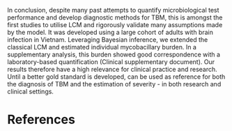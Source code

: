 In conclusion, despite many past attempts to quantify microbiological test performance and develop diagnostic methods for TBM, this is amongst the first studies to utilise LCM and rigorously validate many assumptions made by the model. It was developed using a large cohort of adults with brain infection in Vietnam. Leveraging Bayesian inference, we extended the classical LCM and estimated individual mycobacillary burden. In a supplementary analysis, this burden showed good correspondence with a laboratory-based quantification (Clinical supplementary document). Our results therefore have a high relevance for clinical practice and research. Until a better gold standard is developed, can be used as reference for both the diagnosis of TBM and the estimation of severity - in both research and clinical settings.

# References

::: {#refs}
:::
